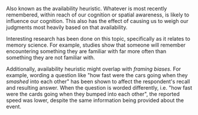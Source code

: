 Also known as the availability heuristic. Whatever is most recently remembered, within reach of our
cognition or spatial awareness, is likely to influence our cognition. This also has the effect of
causing us to weigh our judgments most heavily based on that availability.

Interesting research has been done on this topic, specifically as it relates to memory science. For
example, studies show that someone will remember encountering something they are familiar with
far more often than something they are not familiar with.

Additionally, availability heuristic might overlap with _framing biases._ For example, wording a
question like "how fast were the cars going when they _smashed_ into each other" has been shown
to affect the respondent's recall and resulting answer. When the question is worded differently,
i.e. "how fast were the cards going when they bumped into each other", the reported speed was
lower, despite the same information being provided about the event.
